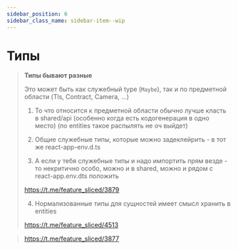```yaml
---
sidebar_position: 6
sidebar_class_name: sidebar-item--wip
---
```



# Типы

<WIP ticket="179" />

> **Типы бывают разные**
>
> Это может быть как служебный type (`Maybe`), так и по предметной области (Tls, Contract, Camera, ...)
> 
> 1) То что относится к предметной области обычно лучше класть в shared/api (особенно когда есть кодогенерация в одно место)
>   (по entities такое распылять не оч выйдет)
> 2) Общие служебные  типы, которые можно задеклейрить - в тот же react-app-env.d.ts
>
> 3) А если у тебя служебные типы и надо импортить прям везде - то некритично особо, можно и в shared, можно и рядом с react-app.env.dts положить
>
> https://t.me/feature_sliced/3879
>
> 4) Нормализованные типы для сущностей имеет смысл хранить в entities
>
> https://t.me/feature_sliced/4513


> https://t.me/feature_sliced/3877